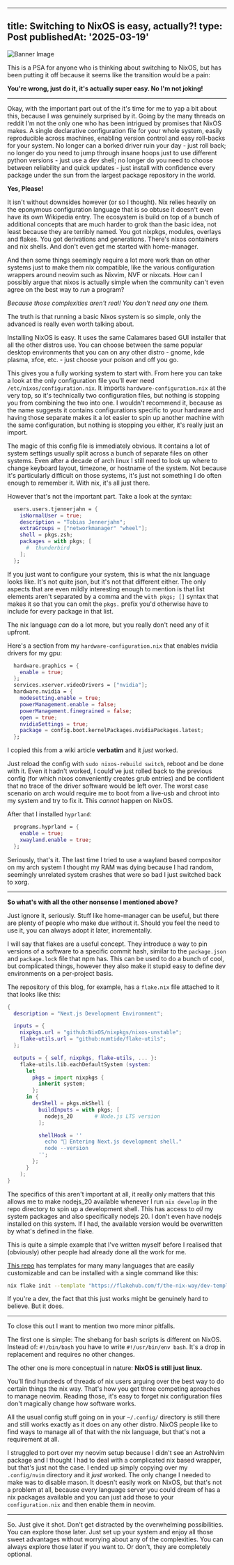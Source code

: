 
---
title: Switching to NixOS is easy, actually?!
type: Post
publishedAt: '2025-03-19'
---

<Image src="/nixos_banner_image.png" width={800} height={450} alt="Banner Image" className="rounded-lg" />

This is a PSA for anyone who is thinking about switching to NixOS, but has been putting it off because it seems like the transition would be a pain: 

 **You're wrong, just do it, it's actually super easy. No I'm not joking!**

---

Okay, with the important part out of the it's time for me to yap a bit about this, because I was genuinely surprised by it.
Going by the many threads on reddit I'm not the only one who has been intrigued by promises that NixOS makes.
A single declarative configuration file for your whole system, easily reproducible across machines, enabling version control and easy roll-backs for your system. No longer can a borked driver ruin your day - just roll back; no longer do you need to jump through insane hoops just to use different python versions - just use a dev shell; no longer do you need to choose between reliability and quick updates - just install with confidence every package under the sun from the largest package repository in the world.

**Yes, Please!**

It isn't without downsides however (or so I thought). Nix relies heavily on the eponymous configuration language that is so obtuse it doesn't even have its own Wikipedia entry. The ecosystem is build on top of a bunch of additional concepts that are much harder to grok than the basic idea, not least because they are terribly named. You got nixpkgs, modules, overlays and flakes. You got derivations and generations. There's nixos containers and nix shells. And don't even get me started with home-manager.

And then some things seemingly require a lot more work than on other systems just to make them nix compatible, like the various configuration wrappers around neovim such as Nixvim, NVF or nixcats. How can I possibly argue that nixos is actually simple when the community can't even agree on the best way to *run* a program?

*Because those complexities aren't real! You don't need any one them.*

The truth is that running a basic Nixos system is so simple, only the advanced is really even worth talking about.

Installing NixOS is easy. It uses the same Calamares based GUI installer that all the other distros use. You can choose between the same popular desktop environments that you can on any other distro - gnome, kde plasma, xfce, etc. - just choose your poison and off you go.

This gives you a fully working system to start with. From here you can take a look at the only configuration file you'll ever need `/etc/nixos/configuration.nix`.
It imports `hardware-configuration.nix` at the very top, so it's technically two configuration files, but nothing is stopping you from combining the two into one. I wouldn't recommend it, because as the name suggests it contains configurations specific to your hardware and having those separate makes it a lot easier to spin up another machine with the same configuration, but nothing is stopping you either, it's really just an import.

The magic of this config file is immediately obvious. It contains a lot of system settings usually split across a bunch of separate files on other systems. Even after a decade of arch linux I still need to look up where to change keyboard layout, timezone, or hostname of the system. Not because it's particularly difficult on those systems, it's just not something I do often enough to remember it. With nix, it's all just there.

However that's not the important part. Take a look at the syntax:

```nix
  users.users.tjennerjahn = {
    isNormalUser = true;
    description = "Tobias Jennerjahn";
    extraGroups = ["networkmanager" "wheel"];
    shell = pkgs.zsh;
    packages = with pkgs; [
      #  thunderbird
    ];
  };
```

If you just want to configure your system, this is what the nix language looks like. It's not quite json, but it's not that different either. The only aspects that are even mildly interesting enough to mention is that list elements aren't separated by a comma and the `with pkgs; []` syntax that makes it so that you can omit the `pkgs.` prefix you'd otherwise have to include for every package in that list.

The nix language *can* do a lot more, but you really don't need any of it upfront.

Here's a section from my `hardware-configuration.nix` that enables nvidia drivers for my gpu:

```nix
  hardware.graphics = {
    enable = true;
  };
  services.xserver.videoDrivers = ["nvidia"];
  hardware.nvidia = {
    modesetting.enable = true;
    powerManagement.enable = false;
    powerManagement.finegrained = false;
    open = true;
    nvidiaSettings = true;
    package = config.boot.kernelPackages.nvidiaPackages.latest;
  };

```

I copied this from a wiki article **verbatim** and it *just* worked. 

Just reload the config with `sudo nixos-rebuild switch`, reboot and be done with it. Even it hadn't worked, I could've just rolled back to the previous config (for which nixos conveniently creates grub entries) and be confident that no trace of the driver software would be left over. The worst case scenario on arch would require me to boot from a live-usb and chroot into my system and try to fix it. This *cannot* happen on NixOS.


After that I installed `hyprland`:
```nix
  programs.hyprland = {
    enable = true;
    xwayland.enable = true;
  };
```

Seriously, that's it. The last time I tried to use a wayland based compositor on my arch system I thought my RAM was dying because I had random, seemingly unrelated system crashes that were so bad I just switched back to xorg.

---

**So what's with all the other nonsense I mentioned above?**

Just ignore it, seriously. Stuff like home-manager can be useful, but there are plenty of people who make due without it. Should you feel the need to use it, you can always adopt it later, incrementally.

I will say that flakes are a useful concept. They introduce a way to pin versions of a software to a specific commit hash, similar to the `package.json` and `package.lock` file that npm has. This can be used to do a bunch of cool, but complicated things, however they also make it stupid easy to define dev environments on a per-project basis.

The repository of this blog, for example, has a `flake.nix` file attached to it that looks like this:

```nix
{
  description = "Next.js Development Environment";

  inputs = {
    nixpkgs.url = "github:NixOS/nixpkgs/nixos-unstable";
    flake-utils.url = "github:numtide/flake-utils";
  };

  outputs = { self, nixpkgs, flake-utils, ... }:
    flake-utils.lib.eachDefaultSystem (system:
      let
        pkgs = import nixpkgs {
          inherit system;
        };
      in {
        devShell = pkgs.mkShell {
          buildInputs = with pkgs; [
            nodejs_20       # Node.js LTS version
          ];

          shellHook = ''
            echo "🌿 Entering Next.js development shell."
            node --version
          '';
        };
      }
    );
}

```

The specifics of this aren't important at all, it really only matters that this allows me to make nodejs_20 available whenever I run `nix develop` in the repo directory to spin up a development shell. This has access to *all* my system packages and also specifically nodejs 20. I don't even have nodejs installed on this system. If I had, the available version would be overwritten by what's defined in the flake.

This is quite a simple example that I've written myself before I realised that (obviously) other people had already done all the work for me.

[This repo](https://github.com/the-nix-way/dev-templates/) has templates for many many languages that are easily customizable and can be installed with a single command like this:
```bash
nix flake init --template "https://flakehub.com/f/the-nix-way/dev-templates/*#rust"
```

If you're a dev, the fact that this just works might be genuinely hard to believe. But it does.

---

To close this out I want to mention two more minor pitfalls.

The first one is simple: The shebang for bash scripts is different on NixOS.
Instead of: `#!/bin/bash` you have to write `#!/usr/bin/env bash`. It's a drop in replacement and requires no other changes.

The other one is more conceptual in nature: **NixOS is still just linux.**

You'll find hundreds of threads of nix users arguing over the best way to do certain things the nix way.
That's how you get three competing aproaches to manage neovim. Reading those, it's easy to forget nix configuration files don't magically change how software works.

All the usual config stuff going on in your `~/.config/` directory is still there and still works exactly as it does on any other distro. NixOS people like to find ways to manage all of that with the nix language, but that's not a requirement at all. 

I struggled to port over my neovim setup because I didn't see an AstroNvim package and I thought I had to deal with a complicated nix based wrapper, but that's just not the case. I ended up simply copying over my `.config/nvim` directory and it *just* worked. The only change I needed to make was to disable mason. It doesn't easily work on NixOS, but that's not a problem at all, because every language server you could dream of has a nix packages available and you can just add those to your `configuration.nix` and then enable them in neovim.

---

So. Just give it shot. Don't get distracted by the overwhelming possibilities. You can explore those later.
Just set up your system and enjoy all those sweet advantages without worrying about any of the complexities.
You can always explore those later if you want to. Or don't, they are completely optional.
